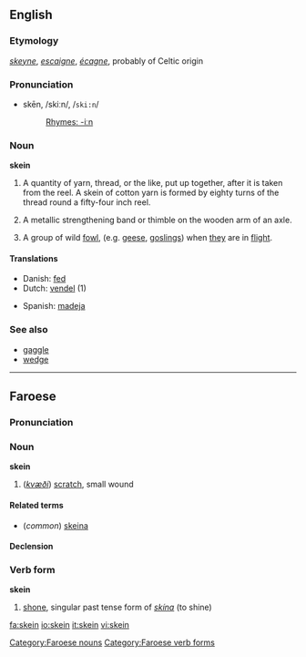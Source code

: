 ==English==

===Etymology===
{{OE.}} ''[[skeyne]]'', {{OF.}} ''[[escaigne]]'', {{F.}} ''[[écagne]]'', probably of Celtic origin

===Pronunciation===
*skēn, /skiːn/, /<tt>ski:n</tt>/
*:[[Rhymes:English:-iːn|Rhymes: -iːn]]

{{webster}}

===Noun===
'''skein'''

# A quantity of yarn, thread, or the like, put up together, after it is taken from the reel.  A skein of cotton yarn is formed by eighty turns of the thread round a fifty-four inch reel.
# {{italbrac-colon|Wagon Making}} A metallic strengthening band or thimble on the wooden arm of an axle.
# {{italbrac-colon|zoology|provincial England}} A group of wild [[fowl]], (e.g. [[goose|geese]], [[gosling]]s) when [[they]] are in [[flight]].

====Translations====
{{top}}
*Danish: [[fed]] {{n}}
*Dutch: [[vendel]] {{n}} (1)
{{mid}}
*Spanish:  [[madeja]] {{f}}
{{bottom}}

===See also===
*[[gaggle]]
*[[wedge]]

----
==Faroese==
===Pronunciation===
{{IPA|[ʃain]}}
===Noun===
'''skein''' {{f}}

# (''[[kvæði]]'') [[scratch]], small wound

====Related terms====
*(''common'') [[skeina]]

====Declension====
{{fo-decl-noun-f2|skein}}

[[Category:Faroese nouns]]

===Verb form===
'''skein'''
# [[shone]], singular past tense form of ''[[skína]]'' (to shine)

[[Category:Faroese verb forms]]


[[fa:skein]]
[[io:skein]]
[[it:skein]]
[[vi:skein]]